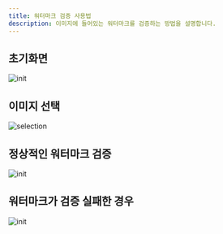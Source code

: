 ```yaml
---
title: 워터마크 검증 사용법
description: 이미지에 들어있는 워터마크를 검증하는 방법을 설명합니다.
---
```


## 초기화면
![init](/images/docs/validation/init.png)

## 이미지 선택
![selection](/images/docs/validation/image_selection.png)

## 정상적인 워터마크 검증
![init](/images/docs/validation/watermark_good.png)

## 워터마크가 검증 실패한 경우
![init](/images/docs/validation/watermark_bad.png)